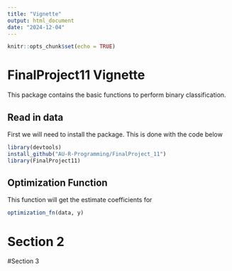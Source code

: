 ```yaml
---
title: "Vignette"
output: html_document
date: "2024-12-04"
---
```


```r
knitr::opts_chunk$set(echo = TRUE)
```
# FinalProject11 Vignette
This package contains the basic functions to perform binary classification.

## Read in data
First we will need to install the package. This is done with the code below
```r

library(devtools)
install_github("AU-R-Programming/FinalProject_11")
library(FinalProject11)

```
## Optimization Function
This function will get the estimate coefficients for
```r
optimization_fn(data, y)
```

# Section 2



#Section 3



